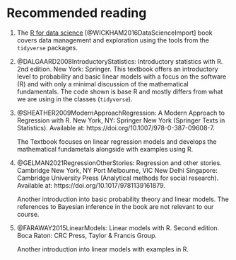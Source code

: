 
# Recommended reading {.unnumbered}

1. The [R for data science](https://r4ds.had.co.nz/) [@WICKHAM2016DataScienceImport] book covers data management and exploration using the tools from the `tidyverse` packages.

2. @DALGAARD2008IntroductoryStatistics: Introductory statistics with R. 2nd edition. New York: Springer.
 This textbook offers an introductory level to probability and basic linear models with a focus on the software (R) and with only a minimal discussion of the mathematical fundamentals. The code shown is base R and mostly differs from what we are using in the classes (`tidyverse`).

3. @SHEATHER2009ModernApproachRegression: A Modern Approach to Regression with R. New York, NY: Springer New York (Springer Texts in Statistics). Available at: https://doi.org/10.1007/978-0-387-09608-7.
    
    The Textbook focuses on linear regression models and develops the mathematical fundametals alongside with examples
    using R.
4. @GELMAN2021RegressionOtherStories: Regression and other stories. Cambridge New York, NY Port Melbourne, VIC New Delhi Singapore: Cambridge University Press (Analytical methods for social research). Available at: https://doi.org/10.1017/9781139161879.

    Another introduction into basic probability theory and linear models. The references to Bayesian inference in the book are not relevant to our course.
5. @FARAWAY2015LinearModels: Linear models with R. Second edition. Boca Raton: CRC Press, Taylor & Francis Group.
    
    Another introduction into linear models with examples in R.

 